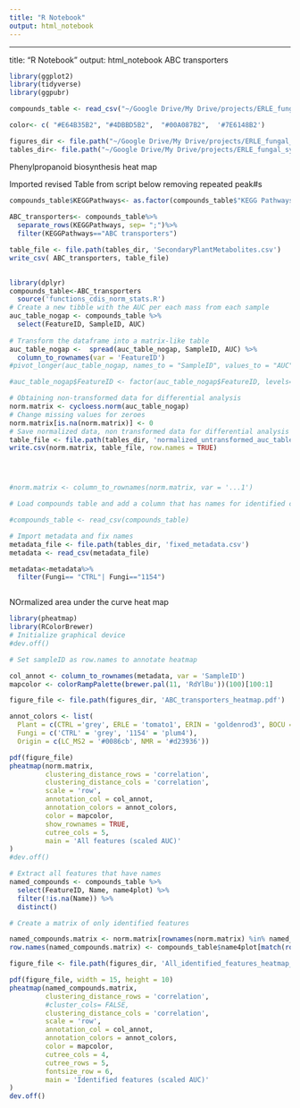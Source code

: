 ```yaml
---
title: "R Notebook"
output: html_notebook
---
```

---
title: "R Notebook"
output: html_notebook
ABC transporters
```r
library(ggplot2)
library(tidyverse)
library(ggpubr)

compounds_table <- read_csv("~/Google Drive/My Drive/projects/ERLE_fungal_symbionts/IsolatesAll_1154/RP_All_1154_output_tables/compounds_table.csv")

color<- c( "#E64B35B2", "#4DBBD5B2",  "#00A087B2",  '#7E6148B2')

figures_dir <- file.path("~/Google Drive/My Drive/projects/ERLE_fungal_symbionts/IsolatesAll_1154/RP_All_1154_output_figures")
tables_dir<- file.path("~/Google Drive/My Drive/projects/ERLE_fungal_symbionts/IsolatesAll_1154/RP_All_1154_output_tables")
```

Phenylpropanoid biosynthesis heat map

Imported revised Table from script below removing repeated peak#s
```r
compounds_table$KEGGPathways<- as.factor(compounds_table$"KEGG Pathways")
  
ABC_transporters<- compounds_table%>%
  separate_rows(KEGGPathways, sep= ";")%>%
  filter(KEGGPathways=="ABC transporters")

table_file <- file.path(tables_dir, 'SecondaryPlantMetabolites.csv')
write_csv( ABC_transporters, table_file)
  
```

```r
library(dplyr)
compounds_table<-ABC_transporters
  source('functions_cdis_norm_stats.R')
# Create a new tibble with the AUC per each mass from each sample
auc_table_nogap <- compounds_table %>% 
  select(FeatureID, SampleID, AUC)
  
# Transform the dataframe into a matrix-like table
auc_table_nogap <-  spread(auc_table_nogap, SampleID, AUC) %>% 
  column_to_rownames(var = 'FeatureID')
#pivot_longer(auc_table_nogap, names_to = "SampleID", values_to = "AUC")

#auc_table_nogap$FeatureID <- factor(auc_table_nogap$FeatureID, levels=str_sort(auc_table_nogap$FeatureID, numeric = TRUE))

```

```r
# Obtaining non-transformed data for differential analysis
norm.matrix <- cycloess.norm(auc_table_nogap)
# Change missing values for zeroes
norm.matrix[is.na(norm.matrix)] <- 0
# Save normalized data, non transformed data for differential analysis
table_file <- file.path(tables_dir, 'normalized_untransformed_auc_table.csv')
write.csv(norm.matrix, table_file, row.names = TRUE)




#norm.matrix <- column_to_rownames(norm.matrix, var = '...1')

# Load compounds table and add a column that has names for identified compounds and FeatureID for the rest (for plotting puRPouses)

#compounds_table <- read_csv(compounds_table)

# Import metadata and fix names
metadata_file <- file.path(tables_dir, 'fixed_metadata.csv')
metadata <- read_csv(metadata_file)

metadata<-metadata%>%
  filter(Fungi== "CTRL"| Fungi=="1154")



```


NOrmalized area under the curve heat map
```r
library(pheatmap)
library(RColorBrewer)
# Initialize graphical device
#dev.off()

# Set sampleID as row.names to annotate heatmap

col_annot <- column_to_rownames(metadata, var = 'SampleID') 
mapcolor <- colorRampPalette(brewer.pal(11, 'RdYlBu'))(100)[100:1]

figure_file <- file.path(figures_dir, 'ABC_transporters_heatmap.pdf')

annot_colors <- list(
  Plant = c(CTRL ='grey', ERLE = 'tomato1', ERIN = 'goldenrod3', BOCU = 'dodgerblue', LEDU= 'seagreen'),
  Fungi = c('CTRL' = 'grey', '1154' = 'plum4'),
  Origin = c(LC_MS2 = '#0086cb', NMR = '#d23936'))

pdf(figure_file)
pheatmap(norm.matrix,
         clustering_distance_rows = 'correlation',
         clustering_distance_cols = 'correlation',
         scale = 'row',
         annotation_col = col_annot,
         annotation_colors = annot_colors,
         color = mapcolor,
         show_rownames = TRUE,
         cutree_cols = 5,
         main = 'All features (scaled AUC)'
)
#dev.off()
```
```r
# Extract all features that have names
named_compounds <- compounds_table %>% 
  select(FeatureID, Name, name4plot) %>% 
  filter(!is.na(Name)) %>% 
  distinct()

# Create a matrix of only identified features

named_compounds.matrix <- norm.matrix[rownames(norm.matrix) %in% named_compounds$FeatureID,]
row.names(named_compounds.matrix) <- compounds_table$name4plot[match(row.names(named_compounds.matrix), compounds_table$FeatureID)]

```
```r
figure_file <- file.path(figures_dir, 'All_identified_features_heatmap_ABC_transporters_.pdf')

pdf(figure_file, width = 15, height = 10)
pheatmap(named_compounds.matrix,
         clustering_distance_rows = 'correlation',
         #cluster_cols= FALSE,
         clustering_distance_cols = 'correlation',
         scale = 'row',
         annotation_col = col_annot,
         annotation_colors = annot_colors,
         color = mapcolor,
         cutree_cols = 4,
         cutree_rows = 5,
         fontsize_row = 6,
         main = 'Identified features (scaled AUC)'
)
dev.off()
```
